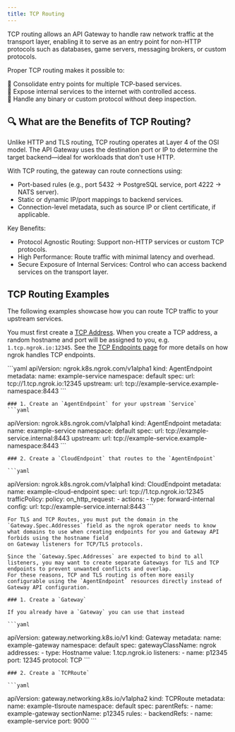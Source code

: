 ```yaml
---
title: TCP Routing
---
```




TCP routing allows an API Gateway to handle raw network traffic at the transport layer, enabling it to serve as an entry point for non-HTTP protocols such as databases, game servers, messaging brokers, or custom protocols.

Proper TCP routing makes it possible to:

🔁 Consolidate entry points for multiple TCP-based services. <br /> 
📡 Expose internal services to the internet with controlled access. <br /> 
🔌 Handle any binary or custom protocol without deep inspection. <br />

## 🔍 What are the Benefits of TCP Routing?

Unlike HTTP and TLS routing, TCP routing operates at Layer 4 of the OSI model. 
The API Gateway uses the destination port or IP to determine the target backend—ideal for workloads that don't use HTTP.

With TCP routing, the gateway can route connections using:

- Port-based rules (e.g., port 5432 → PostgreSQL service, port 4222 → NATS server).
- Static or dynamic IP/port mappings to backend services.
- Connection-level metadata, such as source IP or client certificate, if applicable.

Key Benefits:

- Protocol Agnostic Routing: Support non-HTTP services or custom TCP protocols.
- High Performance: Route traffic with minimal latency and overhead.
- Secure Exposure of Internal Services: Control who can access backend services on the transport layer.

## TCP Routing Examples

The following examples showcase how you can route TCP traffic to your upstream services.

You must first create a [TCP Address](/docs/universal-gateway/tcp-addresses/). 
When you create a TCP address, a random hostname and port will be assigned to you, e.g. `1.tcp.ngrok.io:12345`.
See the [TCP Endpoints page](/docs/universal-gateway/tcp/) for more details on how ngrok handles TCP endpoints.

<Tabs groupId="kind" queryString="kind">
	<TabItem value="agentendpoint" label="AgentEndpoint">
	```yaml
  apiVersion: ngrok.k8s.ngrok.com/v1alpha1
  kind: AgentEndpoint
  metadata:
    name: example-service
    namespace: default
  spec:
    url: tcp://1.tcp.ngrok.io:12345
    upstream:
      url: tcp://example-service.example-namespace:8443
	```
	</TabItem>
	<TabItem value="endpoints" label="CloudEndpoint with AgentEndpoint">

	### 1. Create an `AgentEndpoint` for your upstream `Service`
	```yaml
  apiVersion: ngrok.k8s.ngrok.com/v1alpha1
  kind: AgentEndpoint
  metadata:
    name: example-service
    namespace: default
  spec:
    url: tcp://example-service.internal:8443
    upstream:
      url: tcp://example-service.example-namespace:8443
	```

	### 2. Create a `CloudEndpoint` that routes to the `AgentEndpoint`

	```yaml
  apiVersion: ngrok.k8s.ngrok.com/v1alpha1
  kind: CloudEndpoint
  metadata:
    name: example-cloud-endpoint
  spec:
    url: tcp://1.tcp.ngrok.io:12345
    trafficPolicy:
      policy:
        on_http_request:
        - actions:
          - type: forward-internal
            config:
              url: tcp://example-service.internal:8443
	```
	</TabItem>
	<TabItem value="gateway-api" label="Gateway API">

	For TLS and TCP Routes, you must put the domain in the `Gateway.Spec.Addresses` field as the ngrok operator needs to know what domains to use when creating endpoints for you and Gateway API forbids using the hostname field
	on Gateway listeners for TCP/TLS protocols.

	Since the `Gateway.Spec.Addresses` are expected to bind to all listeners, you may want to create separate Gateways for TLS and TCP endpoints to prevent unwanted conflicts and overlap.
	For these reasons, TCP and TLS routing is often more easily configurable using the `AgentEndpoint` resources directly instead of Gateway API configuration.

	### 1. Create a `Gateway`

	If you already have a `Gateway` you can use that instead

	```yaml
  apiVersion: gateway.networking.k8s.io/v1
  kind: Gateway
  metadata:
    name: example-gateway
    namespace: default
  spec:
    gatewayClassName: ngrok
    addresses:
    - type: Hostname
      value: 1.tcp.ngrok.io
    listeners:
      - name: p12345
        port: 12345
        protocol: TCP
	```

	### 2. Create a `TCPRoute`

	```yaml
  apiVersion: gateway.networking.k8s.io/v1alpha2
  kind: TCPRoute
  metadata:
    name: example-tlsroute
    namespace: default
  spec:
    parentRefs:
      - name: example-gateway
        sectionName: p12345
    rules:
      - backendRefs:
          - name: example-service
            port: 9000
	```
	</TabItem>
</Tabs>
